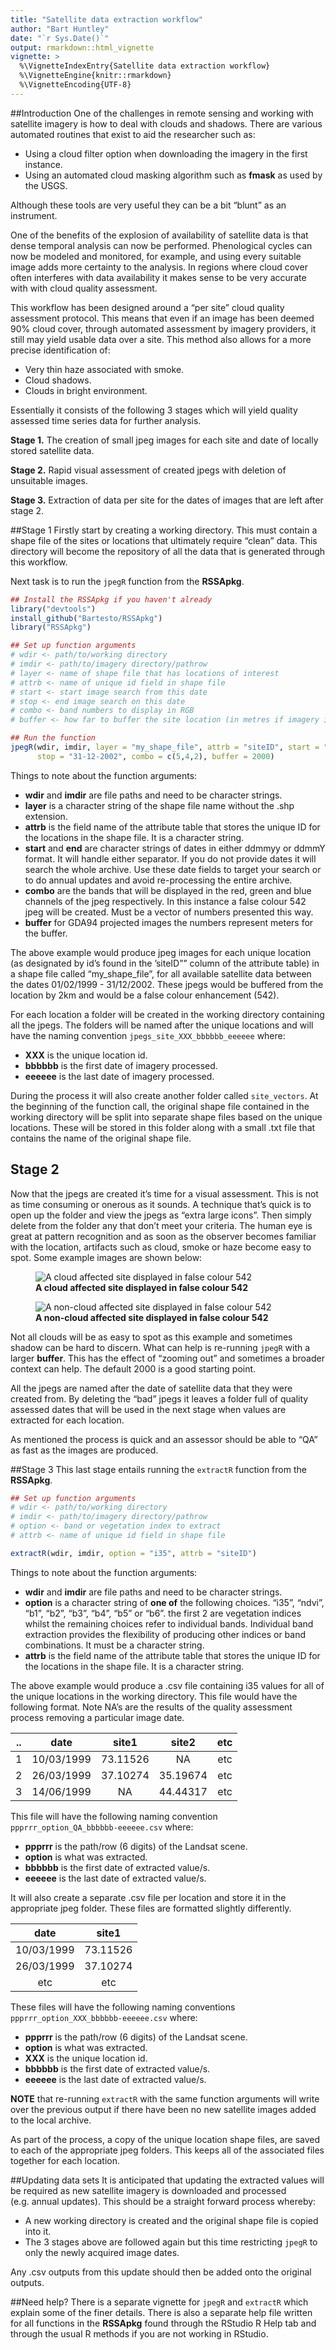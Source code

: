 ```yaml
---
title: "Satellite data extraction workflow"
author: "Bart Huntley"
date: "`r Sys.Date()`"
output: rmarkdown::html_vignette
vignette: >
  %\VignetteIndexEntry{Satellite data extraction workflow}
  %\VignetteEngine{knitr::rmarkdown}
  %\VignetteEncoding{UTF-8}
---
```


##Introduction
One of the challenges in remote sensing and working with satellite 
imagery is how to deal with clouds and shadows. There are various automated 
routines that exist to aid the researcher such as:

* Using a cloud filter option when downloading the imagery in the first instance.
* Using an automated cloud masking algorithm such as __fmask__ as used by the 
USGS.

Although these tools are very useful they can be a bit "blunt" as an instrument.

One of the benefits of the explosion of availability of satellite data is that 
dense temporal analysis can now be performed. Phenological cycles can now be 
modeled and monitored, for example, and using every suitable image adds more 
certainty to the analysis. In regions where cloud cover often interferes with 
data availability it makes sense to be very accurate with with cloud quality 
assessment. 

This workflow has been designed around a "per site" cloud quality assessment 
protocol. This means that even if an image has been deemed 90% cloud cover, 
through automated assessment by imagery providers, it still may yield usable 
data over a site. This method also allows for a more precise identification of:

* Very thin haze associated with smoke.
* Cloud shadows.
* Clouds in bright environment.

Essentially it consists of the following 3 stages which will yield quality 
assessed time series data for further analysis.

__Stage 1.__ The creation of small jpeg images for each site and date of locally 
stored satellite data.

__Stage 2.__ Rapid visual assessment of created jpegs with deletion of 
unsuitable images.

__Stage 3.__ Extraction of data per site for the dates of images that are left 
after stage 2.

##Stage 1
Firstly start by creating a working directory. This must contain a shape file of 
the sites or locations that ultimately require "clean" data. This directory will
become the repository of all the data that is generated through this workflow.

Next task is to run the `jpegR` function from the __RSSApkg__.
```r
## Install the RSSApkg if you haven't already
library("devtools")
install_github("Bartesto/RSSApkg")
library("RSSApkg")

## Set up function arguments
# wdir <- path/to/working directory
# imdir <- path/to/imagery directory/pathrow
# layer <- name of shape file that has locations of interest
# attrb <- name of unique id field in shape file
# start <- start image search from this date
# stop <- end image search on this date
# combo <- band numbers to display in RGB
# buffer <- how far to buffer the site location (in metres if imagery is projected to GDA94)

## Run the function
jpegR(wdir, imdir, layer = "my_shape_file", attrb = "siteID", start = "01/12/99", 
      stop = "31-12-2002", combo = c(5,4,2), buffer = 2000)

```

Things to note about the function arguments:

* __wdir__ and __imdir__ are file paths and need to be character strings.
* __layer__ is a character string of the shape file name without the .shp 
extension.
* __attrb__ is the field name of the attribute table that stores the unique ID
for the locations in the shape file. It is a character string.
* __start__ and __end__ are character strings of dates in either ddmmyy or ddmmY
format. It will handle either separator. If you do not provide dates it will 
search the whole archive. Use these date fields to target your search or to do 
annual updates and avoid re-processing the entire archive.
* __combo__ are the bands that will be displayed in the red, green and blue 
channels of the jpeg respectively. In this instance a false colour 542 jpeg will 
be created. Must be a vector of numbers presented this way.
* __buffer__ for GDA94 projected images the numbers represent meters for the 
buffer.

The above example would produce jpeg images for each unique location (as 
designated by id's found in the 'siteID"" column of the attribute table) in a 
shape file called "my_shape_file", for all available satellite data between the 
dates 01/02/1999 - 31/12/2002. These jpegs would be buffered from the location by 
2km and would be a false colour enhancement (542).

For each location a folder will be created in the working directory containing 
all the jpegs. The folders will be named after the unique locations and will 
have the naming convention `jpegs_site_XXX_bbbbbb_eeeeee` where:

* __XXX__ is the unique location id.
* __bbbbbb__ is the first date of imagery processed.
* __eeeeee__ is the last date of imagery processed.

During the process it will also create another folder called `site_vectors`. At 
the beginning of the function call, the original shape file contained in the 
working directory will be split into separate shape files based on the unique 
locations. These will be stored in this folder along with a small .txt file that 
contains the name of the original shape file.

## Stage 2
Now that the jpegs are created it's time for a visual assessment. This is not as 
time consuming or onerous as it sounds. A technique that's quick is to open up 
the folder and view the jpegs as "extra large icons". Then simply delete from 
the folder any that don't meet your criteria. The human eye is great at pattern 
recognition and as soon as the observer becomes familiar with the location, 
artifacts such as cloud, smoke or haze become easy to spot. Some example images 
are shown below:

![__A cloud affected site displayed in false colour 542__](cloud.jpg)

![__A non-cloud affected site displayed in false colour 542__](nocloud.jpg)

Not all clouds will be as easy to spot as this example and sometimes shadow can 
be hard to discern. What can help is re-running `jpegR` with a larger 
__buffer__. This has the effect of "zooming out" and sometimes a broader context 
can help. The default 2000 is a good starting point.

All the jpegs are named after the date of satellite data that they were created 
from. By deleting the "bad" jpegs it leaves a folder full of quality assessed 
dates that will be used in the next stage when values are extracted for each 
location.

As mentioned the process is quick and an assessor should be able to "QA" as fast 
as the images are produced.

##Stage 3
This last stage entails running the `extractR` function from the __RSSApkg__.
```r
## Set up function arguments
# wdir <- path/to/working directory
# imdir <- path/to/imagery directory/pathrow
# option <- band or vegetation index to extract
# attrb <- name of unique id field in shape file

extractR(wdir, imdir, option = "i35", attrb = "siteID")
```

Things to note about the function arguments:

* __wdir__ and __imdir__ are file paths and need to be character strings.
* __option__ is a character string of __one of__ the following choices. "i35", 
"ndvi", "b1", "b2", "b3", "b4", "b5" or "b6". the first 2 are vegetation indices 
whilst the remaining choices refer to individual bands. Individual band extraction 
provides the flexibility of producing other indices or band combinations. It 
must be a character string.
* __attrb__ is the field name of the attribute table that stores the unique ID
for the locations in the shape file. It is a character string.

The above example would produce a .csv file containing i35 values for all of the 
unique locations in the working directory. This file would have the following 
format. Note NA's are the results of the quality assessment process removing a 
particular image date. 

..  | date          | site1       | site2       | etc
:--:|:-------------:|:-----------:|:-----------:|:----:
1   | 10/03/1999    | 73.11526    | NA          | etc
2   | 26/03/1999    | 37.10274    | 35.19674    | etc
3   | 14/06/1999    | NA          | 44.44317    | etc

This file will have the following naming convention 
`ppprrr_option_QA_bbbbbb-eeeeee.csv` where:

* __ppprrr__ is the path/row (6 digits) of the Landsat scene.
* __option__ is what was extracted.
* __bbbbbb__ is the first date of extracted value/s.
* __eeeeee__ is the last date of extracted value/s.


It will also create a separate .csv file per location and store it in the 
appropriate jpeg folder. These files are formatted slightly differently.

date          | site1
:------------:|:---------:
10/03/1999    | 73.11526
26/03/1999    | 37.10274
etc           | etc

These files will have the following naming conventions 
`ppprrr_option_XXX_bbbbbb-eeeeee.csv` where:

* __ppprrr__ is the path/row (6 digits) of the Landsat scene.
* __option__ is what was extracted.
* __XXX__ is the unique location id. 
* __bbbbbb__ is the first date of extracted value/s.
* __eeeeee__ is the last date of extracted value/s.

__NOTE__ that re-running `extractR` with the same function arguments will write 
over the previous output if there have been no new satellite images added to the 
local archive.

As part of the process, a copy of the unique location shape files, are saved to 
each of the appropriate jpeg folders. This keeps all of the associated files 
together for each location.

##Updating data sets
It is anticipated that updating the extracted values will be required as new satellite imagery is downloaded and processed (e.g. annual updates). This should be a straight forward process whereby:

* A new working directory is created and the original shape file is copied into 
it.
* The 3 stages above are followed again but this time restricting `jpegR` to 
only the newly acquired image dates.

Any .csv outputs from this update should then be added onto the original outputs.

##Need help?
There is a separate vignette for `jpegR` and `extractR` which explain some of 
the finer details. There is also a separate help file written for all functions 
in the __RSSApkg__ found through the RStudio R Help tab and through the usual R 
methods if you are not working in RStudio.
